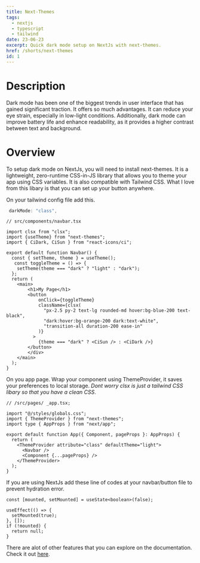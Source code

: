 ```yaml
---
title: Next-Themes
tags:
  - nextjs
  - typescript
  - tailwind
date: 23-06-23
excerpt: Quick dark mode setup on NextJs with next-themes.
href: /shorts/next-themes
id: 1
---
```


# Description

Dark mode has been one of the biggest trends in user interface that has gained significant traction. It offers so much advantages. It can reduce your eye strain, especially in low-light conditions. Additionally, dark mode can improve battery life and enhance readability, as it provides a higher contrast between text and background.

# Overview

To setup dark mode on NextJs, you will need to install next-themes. It is a lightweight, zero-runtime CSS-in-JS library that allows you to theme your app using CSS variables. It is also compatible with Tailwind CSS. What I love from this libary is that you can set up your button anywhere.

On your tailwind config file add this.

<Copy />

```ts
 darkMode: "class",
```

<Copy />

```tsx
// src/components/navbar.tsx

import clsx from "clsx";
import {useTheme} from "next-themes";
import { CiDark, CiSun } from "react-icons/ci";

export default function Navbar() {
  const { setTheme, theme } = useTheme();
   const toggleTheme = () => {
    setTheme(theme === "dark" ? "light" : "dark");
  };
  return (
    <main>
        <h1>My Page</h1>
        <button
            onClick={toggleTheme}
            className={clsx(
              "px-2.5 py-2 text-lg rounded-md hover:bg-blue-200 text-black",
              "dark:hover:bg-orange-200 dark:text-white",
              "transition-all duration-200 ease-in"
            )}
          >
            {theme === "dark" ? <CiSun /> : <CiDark />}
        </button>
        </div>
    </main>
  );
}
```

On you app page. Wrap your component using ThemeProvider, it saves your preferences to local storage. _Dont worry clsx is just a tailwind CSS libary so that you have a clean CSS_.

<Copy />

```tsx
// /src/pages/ _app.tsx;

import "@/styles/globals.css";
import { ThemeProvider } from "next-themes";
import type { AppProps } from "next/app";

export default function App({ Component, pageProps }: AppProps) {
  return (
    <ThemeProvider attribute="class" defaultTheme="light">
      <Navbar />
      <Component {...pageProps} />
    </ThemeProvider>
  );
}
```

If you are using NextJs add these line of codes at your navbar/button file to prevent hydration error.

<Copy />

```tsx
const [mounted, setMounted] = useState<boolean>(false);

useEffect(() => {
  setMounted(true);
}, []);
if (!mounted) {
  return null;
}
```

There are alot of other features that you can explore on the documentation. Check it out [here]("https://www.npmjs.com/package/next-themes").
